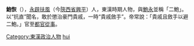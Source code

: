 {{Unreferenced|time=2021-11-30T02:04:25+00:00}}
'''鮑恢'''（{{bd|?||?||}}），[[永辟|永辟]][[扶風|扶風]]（今[[陝西省|陝西省]][[興平|興平]]）人，東漢時期人物，與[[鮑永|鮑永]]並稱「二鮑」。以“抗直”聞名，敢於懲治豪門貴戚，一時“貴戚斂手”。帝常說：「貴戚且斂手以避二鮑。」官至[[都官從事|都官從事]]。

{{DEFAULTSORT:bao hui}}
[[Category:東漢政治人物|Category:東漢政治人物]]
[[Category:鮑姓|hui]]
{{汉朝人物小作品}}